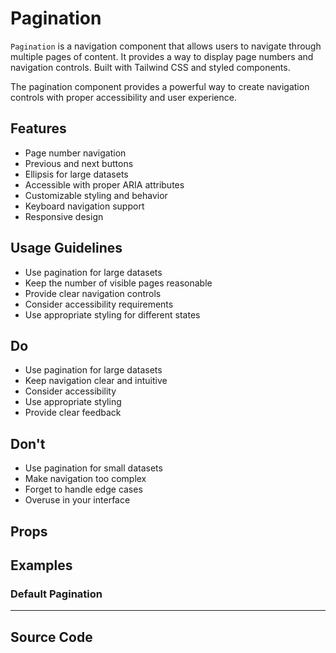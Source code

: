 
<Meta of={PaginationStories} />

# Pagination

`Pagination` is a navigation component that allows users to navigate through multiple pages of content. It provides a way to display page numbers and navigation controls. Built with Tailwind CSS and styled components.

The pagination component provides a powerful way to create navigation controls with proper accessibility and user experience.

## Features

- Page number navigation
- Previous and next buttons
- Ellipsis for large datasets
- Accessible with proper ARIA attributes
- Customizable styling and behavior
- Keyboard navigation support
- Responsive design

## Usage Guidelines

- Use pagination for large datasets
- Keep the number of visible pages reasonable
- Provide clear navigation controls
- Consider accessibility requirements
- Use appropriate styling for different states

## Do

- Use pagination for large datasets
- Keep navigation clear and intuitive
- Consider accessibility
- Use appropriate styling
- Provide clear feedback

## Don't

- Use pagination for small datasets
- Make navigation too complex
- Forget to handle edge cases
- Overuse in your interface

## Props

<Controls of={PaginationStories.Default} />

## Examples

### Default Pagination

<Canvas of={PaginationStories.Default} />

---

## Source Code

<Source of={PaginationStories.Default} language='tsx' />
